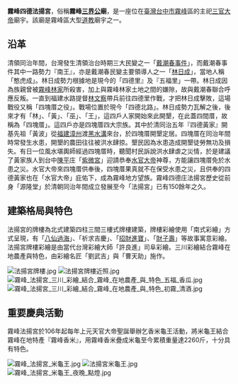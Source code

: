 {{Unreferenced|time=2020-10-12T16:31:25+00:00}}
{{東亞廟宇
| name = 霧峰四德法揚宮
| pinyin = Wufeng Fayángōng
| poj = Wu-feng Fa-yâng-kiong
| tl = 
| img = File:
[[File:法揚宮.jpg|thumb]]
| img_capt = 
| image_width = 270px
| location = {{ROC-TW}}[[臺中市|臺中市]][[霧峰區|霧峰區]]四德路572號
| coordinates = 
| god = [[三官大帝|三官大帝]]
| type = 地方宮廟
| struct = 1994年神像從黃家古厝「源隆堂」移至現今廟宇建築，廟宇建築內有彩繪大師「許良進」、「劉武吉」以及「曹天助」之彩繪作品
| open_year = {{QIN}}[[同治|同治]]六年（1867年）
| cere_date = 農曆正月十五(天官大帝聖誕)<br/>農曆七月十五(地官大帝聖誕)<br/>農曆十月十五(水官大帝聖誕)
}}
{{Infobox religious building
| name                  = 霧峰四德法揚宮
| native_name           = Wufeng Fayang Temple
| native_name_lang      = zh
| image                 = 法揚宮.jpg
| image_upright         = 
| alt                   = 
| caption               = 
| map_type              = 
| map_size              = 250px
| map_alt               = 
| map_relief            = yes
| map_caption           = Taiwan
| coordinates           = 
| coordinates_footnotes = 
| religious_affiliation = 
| locale                = 
| location              = {{ROC-TW}}[[臺中市|臺中市]][[霧峰區|霧峰區]]四德路572號
| deity                 = 
| rite                  = 
| sect                  = 
| tradition             = 
| festival              = <!-- or | festivals = -->
| cercle                = 
| sector                = [[臺中市霧峰區|霧峰區]]
| municipality          = 
| district              = 
| territory             = 
| prefecture            = [[臺中市|臺中市]][[霧峰區|霧峰區]]
| state                 = 
| province              = {{ROC-TW}}
| region                = [[臺中市|臺中市]][[霧峰區|霧峰區]]
| country               = {{ROC-TW}}
| administration        = 
| consecration_year     = 
| organisational_status = <!-- or | organizational_status = -->
| functional_status     = 
| heritage_designation  = 三官大帝
| ownership             = 
| governing_body        = 
| leadership            = 
| bhattaraka            = 
| patron                = 
| religious_features_label = 
| religious_features    = 
| architect             = 
| architecture_type     = [[寺廟|寺廟]]
| architecture_style    = 北式建築
| founded_by            = 四德黃家
| creator               = 
| funded_by             = 
| general_contractor    = 
| established           = [[台灣清治時期|清]][[同治|同治]]六年
| groundbreaking        = 
| year_completed        = 1867年
| construction_cost     = 
| date_demolished       = <!-- or | date_destroyed = -->
| facade_direction      = 
| capacity              = 
| length                = 
| width                 = 
| width_nave            = 
| interior_area         = 
| height_max            = 
| dome_quantity         = 
| dome_height_outer     = 
| dome_height_inner     = 
| dome_dia_outer        = 
| dome_dia_inner        = 
| minaret_quantity      = 
| minaret_height        = 
| spire_quantity        = 
| spire_height          = 
| site_area             = 
| temple_quantity       = 
| monument_quantity     = 
| shrine_quantity       = 
| inscriptions          = 
| materials             = 
| elevation_m           = <!-- or | elevation_ft = -->
| elevation_footnotes   = 
| nrhp                  = 
| designated            = 
| added                 = 
| refnum                = 
| footnotes             = 
| website               = [https://www.facebook.com/霧峰法揚宮-245940898945177 霧峰法揚宮臉書]
}}
{{chinese
|t={{linktext|霧峰|法|揚|宮}} |l= |p=Wufeng Fayáng Gōng
}}
'''霧峰四德法揚宮'''，俗稱'''霧峰[[三界公|三界公]]廟'''，是一座位在[[臺灣|臺灣]][[台中市|台中市]][[霧峰|霧峰]]區的主祀[[三官大帝|三官大帝]]廟宇。該廟是霧峰區大型[[道教|道教]]廟宇之一。

==沿革==
清領同治年間，台灣發生清領治台時期三大民變之一「[[戴潮春事件|戴潮春事件]]」，而戴潮春事件其中一路勢力『南王』，亦是戴潮春民變主要領導人之一「[[林日成|林日成]]」，當地人稱「憨虎成」。林日成勢力根據地是現今的「四德里』及『五福里」一帶。林日成因為族親曾被[[霧峰林家|霧峰林家]]所殺害，加上與霧峰林家土地之間的嫌隙，故與戴潮春聯合呼應反叛。一直到福建水路提督[[林文察|林文察]]帶兵前往四德里作戰，才把林日成擊敗，這場戰役又稱「四塊厝之役」。戰場位置於現今「四德北路」。林日成勢力瓦解之後，後來才有「林」、「黃」、「巫」、「王」，這四戶人家開始來此開墾，在此蓋四間厝，故稱為「四塊厝」。這四戶亦是四塊厝四大宗族。其中於清同治五年『四德黃家』開基先祖「黃波」從[[福建|福建]][[漳州|漳州]]渡[[黑水溝|黑水溝]]來台，於四塊厝開墾定居。四塊厝在同治年間時常發生水患，開墾的農田往往被洪水肆掠。墾民因為水患造成開墾徒勞無功及損失。有日一位風水堪輿師經過四塊厝時，聽聞村民訴說洪水肆虐之災情，於是建議了黃家族人到台中[[陳平|陳平]]庄「[[紫微宮|紫微宮]]」迎請恭奉[[水官大帝|水官大帝]]神尊，方能讓四塊厝免於水患之災。水官大帝來四塊厝供奉後，四塊厝果真就不在保受水患之災，且供奉的四德黃家也在「水官大帝」庇佑下，成為霧峰地方望族。霧峰四德庄法揚宮歷史從前身「源隆堂」於清朝同治年間成立發展至今「法揚宮」已有150餘年之久。

==建築格局與特色==
法揚宮的牌樓為北式建築四柱三間三樓式牌樓建築，牌樓彩繪使用「南式彩繪」方式呈現，有「[[八仙過海|八仙過海]]」、「祈求吉慶」、「[[招財進寶|招財進寶]]」、「[[財子壽|財子壽]]」等故事寓意彩繪。法揚宮牌樓彩繪是由當代台灣彩繪大師「許良進」司阜彩繪。三川彩繪結合霧峰在地農產與特色，由彩繪名匠「劉武吉」與「曹天助」施作。

[[File:法揚宮牌樓.jpg|thumb]]
[[File:法揚宮牌樓近照.jpg|thumb]]
[[File:霧峰_法揚宮_三川_彩繪_結合_霧峰_在地農產_與_特色_五福_香瓜.jpg|thumb]]
[[File:霧峰_法揚宮_三川_彩繪_結合_霧峰_在地農產_與_特色_初霧_清酒.jpg|thumb]]


==重要慶典活動==
霧峰法揚宮於106年起每年上元天官大帝聖誕舉辦乞香米龜王活動，將米龜王結合霧峰在地特產『霧峰香米』，用霧峰香米疊成米龜至今累積重量達2260斤，十分具有特色。  

[[File:霧峰_法揚宮_米龜王.jpg|thumb]]
[[File:法揚宮米龜王.jpg|thumb]]
[[File:霧峰_法揚宮_米龜王_夜晚_點燈.jpg|thumb]]